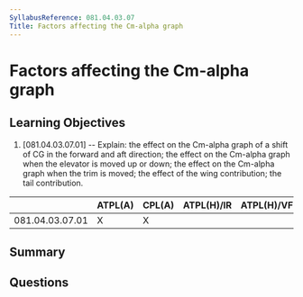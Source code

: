 ```yaml
---
SyllabusReference: 081.04.03.07
Title: Factors affecting the Cm-alpha graph
---
```


# Factors affecting the Cm-alpha graph

## Learning Objectives

1. [081.04.03.07.01] -- Explain: the effect on the Cm-alpha graph of a shift of
   CG in the forward and aft direction; the effect on the Cm-alpha graph when
   the elevator is moved up or down; the effect on the Cm-alpha graph when the
   trim is moved; the effect of the wing contribution; the tail contribution.

|                 | ATPL(A) | CPL(A) | ATPL(H)/IR | ATPL(H)/VFR | CPL(H) | IR  | CBIR(A) |
| --------------- | ------- | ------ | ---------- | ----------- | ------ | --- | ------- |
| 081.04.03.07.01 | X       | X      |            |             |        |     |         |

## Summary

## Questions
